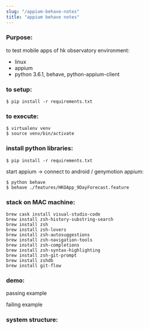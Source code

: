 ```yaml
---
slug: "/appium-behave-notes"
title: "appium behave notes"
---
```



<HeaderImage src="/appiumbehavenotes_thumbnail.png" />

### Purpose:

to test mobile apps of hk observatory
environment:

- linux
- appium
- python 3.6.1, behave, python-appium-client

### to setup:
`$ pip install -r requirements.txt`

### to execute:
```
$ virtualenv venv
$ source venv/bin/activate
```

### install python libraries:
`$ pip install -r requirements.txt`

start appium -> connect to android / genymotion appium:

```
$ python behave
$ behave ./features/HKOApp_9DayForecast.feature
```

### stack on MAC machine:
```
brew cask install visual-studio-code
brew install zsh-history-substring-search
brew install zsh
brew install zsh-lovers
brew install zsh-autosuggestions
brew install zsh-navigation-tools
brew install zsh-completions
brew install zsh-syntax-highlighting
brew install zsh-git-prompt
brew install zshdb
brew install git-flow
```

### demo:
passing example
<YoutubeIframe videoSrcURL="https://www.youtube.com/embed/Ce-v1zTHhwU" videoTitle="passing example"/>

failing example
<YoutubeIframe videoSrcURL="https://www.youtube.com/embed/uR8VLSwvf9Q" videoTitle="failing example"/>

### system structure:

<ProjectImage src="/2741817b20175a8af3740d2c44c4f490.svg" caption="system structure:" />


<ProjectImage src="/448906d741ef72dfa303db44fce94059.svg" caption="Behave grammer:"/>
